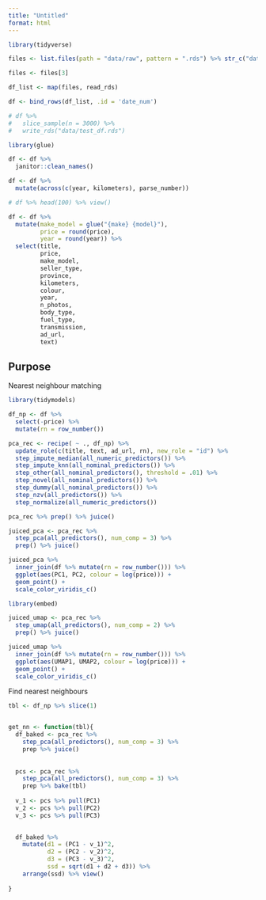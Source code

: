 ```yaml
---
title: "Untitled"
format: html
---
```


```r
library(tidyverse)

```


```r
files <- list.files(path = "data/raw", pattern = ".rds") %>% str_c("data/raw/", .)

files <- files[3]
```

```r
df_list <- map(files, read_rds)

df <- bind_rows(df_list, .id = 'date_num')

# df %>%
#   slice_sample(n = 3000) %>%
#   write_rds("data/test_df.rds")
```


```r
library(glue)

df <- df %>% 
  janitor::clean_names()

df <- df %>% 
  mutate(across(c(year, kilometers), parse_number))

# df %>% head(100) %>% view()

df <- df %>% 
  mutate(make_model = glue("{make} {model}"),
         price = round(price),
         year = round(year)) %>% 
  select(title,
         price,
         make_model,
         seller_type,
         province,
         kilometers,
         colour,
         year,
         n_photos,
         body_type,
         fuel_type,
         transmission,
         ad_url,
         text)
```

## Purpose

Nearest neighbour matching

```r
library(tidymodels)

df_np <- df %>% 
  select(-price) %>% 
  mutate(rn = row_number())

pca_rec <- recipe( ~ ., df_np) %>% 
  update_role(c(title, text, ad_url, rn), new_role = "id") %>% 
  step_impute_median(all_numeric_predictors()) %>% 
  step_impute_knn(all_nominal_predictors()) %>% 
  step_other(all_nominal_predictors(), threshold = .01) %>% 
  step_novel(all_nominal_predictors()) %>% 
  step_dummy(all_nominal_predictors()) %>% 
  step_nzv(all_predictors()) %>% 
  step_normalize(all_numeric_predictors())

pca_rec %>% prep() %>% juice()
```

```r
juiced_pca <- pca_rec %>% 
  step_pca(all_predictors(), num_comp = 3) %>% 
  prep() %>% juice()

juiced_pca %>%
  inner_join(df %>% mutate(rn = row_number())) %>%
  ggplot(aes(PC1, PC2, colour = log(price))) +
  geom_point() +
  scale_color_viridis_c()
```


```r
library(embed)

juiced_umap <- pca_rec %>% 
  step_umap(all_predictors(), num_comp = 2) %>% 
  prep() %>% juice()

juiced_umap %>%
  inner_join(df %>% mutate(rn = row_number())) %>%
  ggplot(aes(UMAP1, UMAP2, colour = log(price))) +
  geom_point() +
  scale_color_viridis_c()
```

Find nearest neighbours

```r
tbl <- df_np %>% slice(1)


get_nn <- function(tbl){
  df_baked <- pca_rec %>%
    step_pca(all_predictors(), num_comp = 3) %>% 
    prep %>% juice()
  
  
  pcs <- pca_rec %>%
    step_pca(all_predictors(), num_comp = 3) %>% 
    prep %>% bake(tbl)
  
  v_1 <- pcs %>% pull(PC1)
  v_2 <- pcs %>% pull(PC2)
  v_3 <- pcs %>% pull(PC3)

  
  df_baked %>% 
    mutate(d1 = (PC1 - v_1)^2,
           d2 = (PC2 - v_2)^2,
           d3 = (PC3 - v_3)^2,
           ssd = sqrt(d1 + d2 + d3)) %>% 
    arrange(ssd) %>% view()
  
}


```



